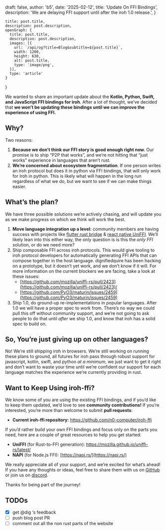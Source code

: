 
  draft: false,
  author: 'b5',
  date: '2025-02-12',
  title: 'Update On FFI Bindings',
  description: 'We are delaying FFI support until after the iroh 1.0 release.',
}

    title: post.title,
    description: post.description,
    openGraph: {
      title: post.title,
      description: post.description,
      images: [{
        url: `/api/og?title=Blog&subtitle=${post.title}`,
        width: 1200,
        height: 630,
        alt: post.title,
        type: 'image/png',
      }],
      type: 'article'
    }
}


We wanted to share an important update about the **Kotlin, Python, Swift, and JavaScript FFI bindings for iroh**. After a lot of thought, we’ve decided that **we won’t be updating these bindings until we can improve the experience of using FFI.**

## Why?

Two reasons:

1. **Because we don’t think our FFI story is good enough right now.** Our promise is to ship “P2P that works”, and we’re not hitting that “just works” experience in languages that aren’t rust.
2. **We’re concerned about ecosystem fragmentation**. If one person writes an iroh protocol but does it in python via FFI bindings, that will only work for Iroh in python. This is likely what will happen in the long run regardless of what we do, but we want to see if we can make things easier.

## What’s the plan?

We have three possible solutions we’re actively chasing, and will update you as we make progress on which we think will work the best.

1. **Move language integration up a level:** community members are having success with projects like [flutter rust bridge](https://github.com/fzyzcjy/flutter_rust_bridge) & [react native UniFFI](https://github.com/jhugman/uniffi-bindgen-react-native). We’ll likely lean into this either way, the only question is is this the *only FFI* solution, or do we need more?
2. Ship composable FFI across iroh protocols. This would give tooling to iroh protocol developers for automatically generating FFI APIs that can compose together in the host language. dignifiedquire has been hacking on a prototype, but it doesn’t yet work, and we don’t know if it will. For more information on the current blockers we are facing, take a look at these issues:
    - [https://github.com/mozilla/uniffi-rs/pull/2423](https://github.com/mozilla/uniffi-rs/pull/2423)/
    - [https://github.com/PyO3/maturin/issues/2459](https://github.com/PyO3/maturin/issues/2459)
3. Ship 1.0, do ground-up re-implementations in popular languages. After 1.0 we will have a proper spec to work from. There’s no way we could pull this off without community support, and we’re not going to ask people to do that until *after* we ship 1.0, and know that iroh has a solid spec to build on.

## So, You’re just giving up on other languages?

No! We’re still shipping iroh in browsers. We’re still working on running these plans to ground, all futures for iroh pass through robust support for javascript, kotlin, swift, and python *at a minimum*, we just want to get it right and don’t want to waste your time until we’re confident our support for each language matches the experience we’re currently providing in rust.

## Want to Keep Using iroh-ffi?

We know some of you are using the existing FFI bindings, and if you’d like to keep them updated, we’d love to see **community contributions!** If you’re interested, you’re more than welcome to submit **pull requests**:

- **Current iroh-ffi repository:** https://github.com/n0-computer/iroh-ffi

If you’d rather build your own FFI bindings and focus only on the parts you need, here are a couple of great resources to help you get started:

- **UniFFI** (for Rust-to-FFI generation): https://mozilla.github.io/uniffi-rs/latest/
- **NAPI** (for Node.js FFI): [https://napi.rs/](https://napi.rs/)

We really appreciate all of your support, and we’re excited for what’s ahead! If you have any thoughts or ideas, feel free to share them with us on [GitHub](https://github.com/n0-computer/iroh) or join us on [discord](https://discord.gg/raGSbNC3fG).

Thanks for being part of the journey!

## TODOs

- [x]  get @dig ‘s feedback
- [ ]  push blog post PR
- [ ]  comment out all the non rust parts of the website
